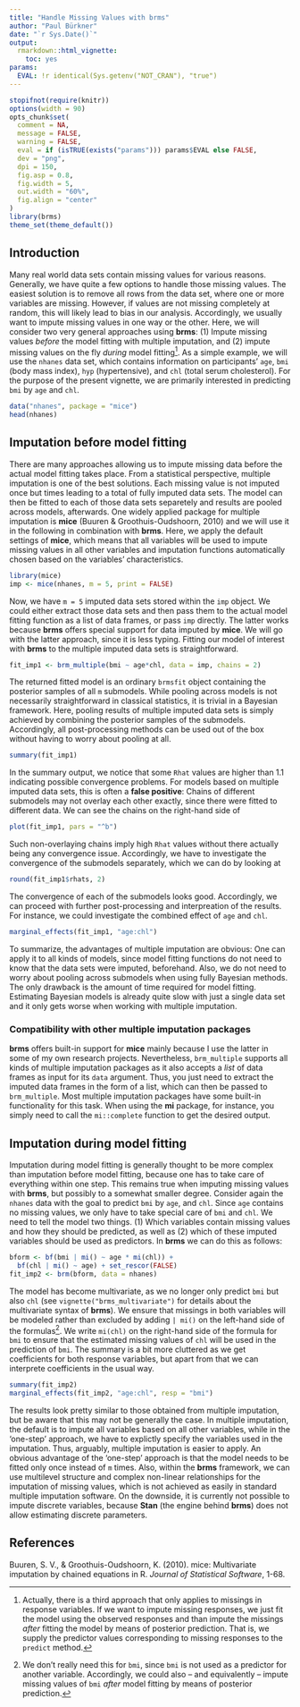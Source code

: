 ```yaml
---
title: "Handle Missing Values with brms"
author: "Paul Bürkner"
date: "`r Sys.Date()`"
output: 
  rmarkdown::html_vignette:
    toc: yes
params:
  EVAL: !r identical(Sys.getenv("NOT_CRAN"), "true")
---
```


<!--
%\VignetteEngine{knitr::rmarkdown}
%\VignetteIndexEntry{Handle missing values with brms}
%\VignetteEncoding{UTF-8}
-->

```r
stopifnot(require(knitr))
options(width = 90)
opts_chunk$set(
  comment = NA,
  message = FALSE,
  warning = FALSE,
  eval = if (isTRUE(exists("params"))) params$EVAL else FALSE,
  dev = "png",
  dpi = 150,
  fig.asp = 0.8,
  fig.width = 5,
  out.width = "60%",
  fig.align = "center"
)
library(brms)
theme_set(theme_default())
```

## Introduction

Many real world data sets contain missing values for various reasons. Generally, we have quite a few options to handle those missing values. The easiest solution is to remove all rows from the data set, where one or more variables are missing. However, if values are not missing completely at random, this will likely lead to bias in our analysis. Accordingly, we usually want to impute missing values in one way or the other. Here, we will consider two very general approaches using **brms**: (1) Impute missing values *before* the model fitting with multiple imputation, and (2) impute missing values on the fly *during* model fitting[^1]. 
As a simple example, we will use the `nhanes` data set, which contains information on participants' `age`, `bmi` (body mass index), `hyp` (hypertensive), and `chl` (total serum cholesterol). For the purpose of the present vignette, we are primarily interested in predicting `bmi` by `age` and `chl`.

```r
data("nhanes", package = "mice")
head(nhanes)
```

## Imputation before model fitting

There are many approaches allowing us to impute missing data before the actual model fitting takes place. From a statistical perspective, multiple imputation is one of the best solutions. Each missing value is not imputed once but \code{m} times leading to a total of \code{m} fully imputed data sets. The model can then be fitted to each of those data sets separetely and results are pooled across models, afterwards. One widely applied package for multiple imputation is **mice** (Buuren & Groothuis-Oudshoorn, 2010) and we will use it in the following in combination with **brms**. Here, we apply the default settings of **mice**, which means that all variables will be used to impute missing values in all other variables and imputation functions automatically chosen based on the variables' characteristics.

```r
library(mice)
imp <- mice(nhanes, m = 5, print = FALSE)
```

Now, we have `m = 5` imputed data sets stored within the `imp` object. We could either extract those data sets and then pass them to the actual model fitting function as a list of data frames, or pass `imp` directly. The latter works because **brms** offers special support for data imputed by **mice**. We will go with the latter approach, since it is less typing. Fitting our model of interest with **brms** to the multiple imputed data sets is straightforward.

```r
fit_imp1 <- brm_multiple(bmi ~ age*chl, data = imp, chains = 2)
```

The returned fitted model is an ordinary `brmsfit` object containing the posterior samples of all `m` submodels. While pooling across models is not necessarily straightforward in classical statistics, it is trivial in a Bayesian framework. Here, pooling results of multiple imputed data sets is simply achieved by combining the posterior samples of the submodels. Accordingly, all post-processing methods can be used out of the box without having to worry about pooling at all.

```r
summary(fit_imp1)
```

In the summary output, we notice that some `Rhat` values are higher than $1.1$ indicating possible convergence problems. For models based on multiple imputed data sets, this is often a **false positive**: Chains of different submodels may not overlay each other exactly, since there were fitted to different data. We can see the chains on the right-hand side of

```r
plot(fit_imp1, pars = "^b")
```

Such non-overlaying chains imply high `Rhat` values without there actually being any convergence issue. Accordingly, we have to investigate the convergence of the submodels separately, which we can do by looking at

```r
round(fit_imp1$rhats, 2)
```

The convergence of each of the submodels looks good. Accordingly, we can proceed with further post-processing and interpreation of the results. For instance, we could investigate the combined effect of `age` and `chl`.

```r
marginal_effects(fit_imp1, "age:chl")
```

To summarize, the advantages of multiple imputation are obvious: One can apply it to all kinds of models, since model fitting functions do not need to know that the data sets were imputed, beforehand. Also, we do not need to worry about pooling across submodels when using fully Bayesian methods. The only drawback is the amount of time required for model fitting. Estimating Bayesian models is already quite slow with just a single data set and it only gets worse when working with multiple imputation. 

### Compatibility with other multiple imputation packages

**brms** offers built-in support for **mice** mainly because I use the latter in some of my own research projects. Nevertheless, `brm_multiple` supports all kinds of multiple imputation packages as it also accepts a *list* of data frames as input for its `data` argument. Thus, you just need to extract the imputed data frames in the form of a list, which can then be passed to `brm_multiple`. Most multiple imputation packages have some built-in functionality for this task. When using the **mi** package, for instance, you simply need to call the `mi::complete` function to get the desired output.

## Imputation during model fitting

Imputation during model fitting is generally thought to be more complex than imputation before model fitting, because one has to take care of everything within one step. This remains true when imputing missing values with **brms**, but possibly to a somewhat smaller degree. Consider again the `nhanes` data with the goal to predict `bmi` by `age`, and `chl`. Since `age` contains no missing values, we only have to take special care of `bmi` and `chl`. We need to tell the model two things. (1) Which variables contain missing values and how they should be predicted, as well as (2) which of these imputed variables should be used as predictors. In **brms** we can do this as follows:

```r
bform <- bf(bmi | mi() ~ age * mi(chl)) +
  bf(chl | mi() ~ age) + set_rescor(FALSE)
fit_imp2 <- brm(bform, data = nhanes)
```

The model has become multivariate, as we no longer only predict `bmi` but also `chl` (see `vignette("brms_multivariate")` for details about the multivariate syntax of **brms**). We ensure that missings in both variables will be modeled rather than excluded by adding `| mi()` on the left-hand side of the formulas[^2]. We write `mi(chl)` on the right-hand side of the formula for `bmi` to ensure that the estimated missing values of `chl` will be used in the prediction of `bmi`. The summary is a bit more cluttered as we get coefficients for both response variables, but apart from that we can interprete coefficients in the usual way.

```r
summary(fit_imp2)
marginal_effects(fit_imp2, "age:chl", resp = "bmi")
```

The results look pretty similar to those obtained from multiple imputation, but be aware that this may not be generally the case. In multiple imputation, the default is to impute all variables based on all other variables, while in the 'one-step' approach, we have to explictly specify the variables used in the imputation. Thus, arguably, multiple imputation is easier to apply. An obvious advantage of the 'one-step' approach is that the model needs to be fitted only once instead of `m` times. Also, within the **brms** framework, we can use multilevel structure and complex non-linear relationships for the imputation of missing values, which is not achieved as easily in standard multiple imputation software. On the downside, it is currently not possible to impute discrete variables, because **Stan** (the engine behind **brms**) does not allow estimating discrete parameters.

[^1]: Actually, there is a third approach that only applies to missings in response variables. If we want to impute missing responses, we just fit the model using the observed responses and than impute the missings *after* fitting the model by means of posterior prediction. That is, we supply the predictor values corresponding to missing responses to the `predict` method.

[^2]: We don't really need this for `bmi`, since `bmi` is not used as a predictor for another variable. Accordingly, we could also -- and equivalently -- impute missing values of `bmi` *after* model fitting by means of posterior prediction.

## References

Buuren, S. V., & Groothuis-Oudshoorn, K. (2010). mice: Multivariate imputation by chained equations in R. *Journal of Statistical Software*, 1-68.
